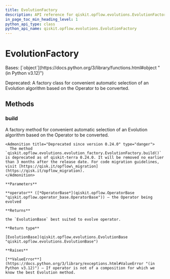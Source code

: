 ```yaml
---
title: EvolutionFactory
description: API reference for qiskit.opflow.evolutions.EvolutionFactory
in_page_toc_min_heading_level: 1
python_api_type: class
python_api_name: qiskit.opflow.evolutions.EvolutionFactory
---
```


# EvolutionFactory

<Class id="qiskit.opflow.evolutions.EvolutionFactory" isDedicatedPage={true} github="https://github.com/qiskit/qiskit/tree/stable/0.25/qiskit/opflow/evolutions/evolution_factory.py" signature="qiskit.opflow.evolutions.EvolutionFactory">
  Bases: [`object`](https://docs.python.org/3/library/functions.html#object "(in Python v3.12)")

  Deprecated: A factory class for convenient automatic selection of an Evolution algorithm based on the Operator to be converted.

  ## Methods

  ### build

  <Function id="qiskit.opflow.evolutions.EvolutionFactory.build" signature="static build(operator=None)">
    A factory method for convenient automatic selection of an Evolution algorithm based on the Operator to be converted.

    <Admonition title="Deprecated since version 0.24.0" type="danger">
      The method `qiskit.opflow.evolutions.evolution_factory.EvolutionFactory.build()` is deprecated as of qiskit-terra 0.24.0. It will be removed no earlier than 3 months after the release date. For code migration guidelines, visit [https://qisk.it/opflow\_migration](https://qisk.it/opflow_migration).
    </Admonition>

    **Parameters**

    **operator** ([*OperatorBase*](qiskit.opflow.OperatorBase "qiskit.opflow.operator_base.OperatorBase")) – the Operator being evolved

    **Returns**

    the `EvolutionBase` best suited to evolve operator.

    **Return type**

    [EvolutionBase](qiskit.opflow.evolutions.EvolutionBase "qiskit.opflow.evolutions.EvolutionBase")

    **Raises**

    [**ValueError**](https://docs.python.org/3/library/exceptions.html#ValueError "(in Python v3.12)") – If operator is not of a composition for which we know the best Evolution method.
  </Function>
</Class>


